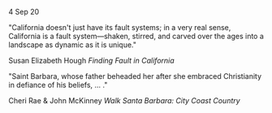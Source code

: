 4 Sep 20

"California doesn't just have its fault systems; in a very real sense, California is a fault system—shaken, stirred, and carved over the ages into a landscape as dynamic as it is unique."

Susan Elizabeth Hough
*Finding Fault in California*

"Saint Barbara, whose father beheaded her after she embraced Christianity in defiance of his beliefs, ... ."

Cheri Rae & John McKinney
*Walk Santa Barbara: City Coast Country*